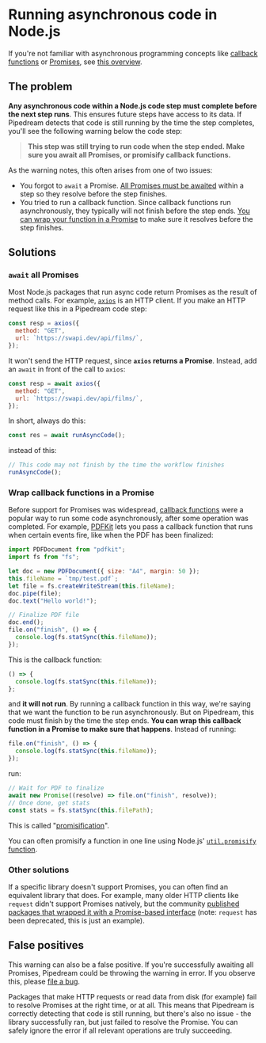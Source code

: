 
# Running asynchronous code in Node.js

<VideoPlayer src="https://www.youtube.com/embed/6mmJyAW7kJI" title="Running asynchronous code in Node.js code steps" />

If you're not familiar with asynchronous programming concepts like [callback functions](https://developer.mozilla.org/en-US/docs/Glossary/Callback_function) or [Promises](https://developer.mozilla.org/en-US/docs/Web/JavaScript/Guide/Using_promises), see [this overview](https://eloquentjavascript.net/11_async.html).

## The problem

**Any asynchronous code within a Node.js code step must complete before the next step runs**. This ensures future steps have access to its data. If Pipedream detects that code is still running by the time the step completes, you'll see the following warning below the code step:

> **This step was still trying to run code when the step ended. Make sure you await all Promises, or promisify callback functions.**

As the warning notes, this often arises from one of two issues:

- You forgot to `await` a Promise. [All Promises must be awaited](#await-all-promises) within a step so they resolve before the step finishes.
- You tried to run a callback function. Since callback functions run asynchronously, they typically will not finish before the step ends. [You can wrap your function in a Promise](#wrap-callback-functions-in-a-promise) to make sure it resolves before the step finishes.

## Solutions

### `await` all Promises

Most Node.js packages that run async code return Promises as the result of method calls. For example, [`axios`](/core/workflows/code/nodejs/http-requests/#basic-axios-usage-notes) is an HTTP client. If you make an HTTP request like this in a Pipedream code step:

```javascript
const resp = axios({
  method: "GET",
  url: `https://swapi.dev/api/films/`,
});
```

It won't send the HTTP request, since **`axios` returns a Promise**. Instead, add an `await` in front of the call to `axios`:

```javascript
const resp = await axios({
  method: "GET",
  url: `https://swapi.dev/api/films/`,
});
```

In short, always do this:

```javascript
const res = await runAsyncCode();
```

instead of this:

```javascript
// This code may not finish by the time the workflow finishes
runAsyncCode();
```

### Wrap callback functions in a Promise

Before support for Promises was widespread, [callback functions](https://developer.mozilla.org/en-US/docs/Glossary/Callback_function) were a popular way to run some code asynchronously, after some operation was completed. For example, [PDFKit](https://pdfkit.org/) lets you pass a callback function that runs when certain events fire, like when the PDF has been finalized:

```javascript
import PDFDocument from "pdfkit";
import fs from "fs";

let doc = new PDFDocument({ size: "A4", margin: 50 });
this.fileName = `tmp/test.pdf`;
let file = fs.createWriteStream(this.fileName);
doc.pipe(file);
doc.text("Hello world!");

// Finalize PDF file
doc.end();
file.on("finish", () => {
  console.log(fs.statSync(this.fileName));
});
```

This is the callback function:

```javascript
() => {
  console.log(fs.statSync(this.fileName));
};
```

and **it will not run**. By running a callback function in this way, we're saying that we want the function to be run asynchronously. But on Pipedream, this code must finish by the time the step ends. **You can wrap this callback function in a Promise to make sure that happens**. Instead of running:

```javascript
file.on("finish", () => {
  console.log(fs.statSync(this.fileName));
});
```

run:

```javascript
// Wait for PDF to finalize
await new Promise((resolve) => file.on("finish", resolve));
// Once done, get stats
const stats = fs.statSync(this.filePath);
```

This is called "[promisification](https://javascript.info/promisify)".

You can often promisify a function in one line using Node.js' [`util.promisify` function](https://2ality.com/2017/05/util-promisify.html).

### Other solutions

If a specific library doesn't support Promises, you can often find an equivalent library that does. For example, many older HTTP clients like `request` didn't support Promises natively, but the community [published packages that wrapped it with a Promise-based interface](https://www.npmjs.com/package/request#promises--asyncawait) (note: `request` has been deprecated, this is just an example).

## False positives

This warning can also be a false positive. If you're successfully awaiting all Promises, Pipedream could be throwing the warning in error. If you observe this, please [file a bug](https://github.com/PipedreamHQ/pipedream/issues/new?assignees=&labels=bug&template=bug_report.md&title=%5BBUG%5D+).

Packages that make HTTP requests or read data from disk (for example) fail to resolve Promises at the right time, or at all. This means that Pipedream is correctly detecting that code is still running, but there's also no issue - the library successfully ran, but just failed to resolve the Promise. You can safely ignore the error if all relevant operations are truly succeeding.
